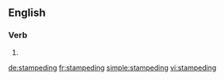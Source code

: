 ==English==

===Verb===
{{head|en}}

# {{present participle of|stampede}}

[[de:stampeding]]
[[fr:stampeding]]
[[simple:stampeding]]
[[vi:stampeding]]
